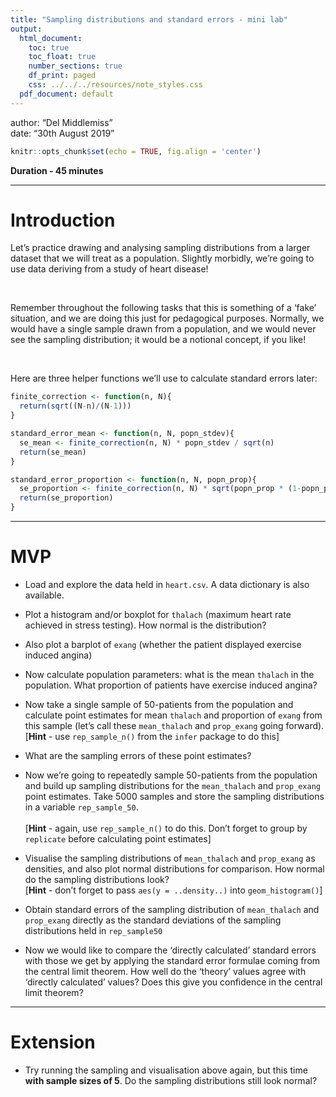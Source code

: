 ```yaml
---
title: "Sampling distributions and standard errors - mini lab"
output:
  html_document:
    toc: true
    toc_float: true
    number_sections: true
    df_print: paged
    css: ../../../resources/note_styles.css
  pdf_document: default
---
```


<div class="blame">
author: "Del Middlemiss"<br>
date: "30th August 2019"
</div>

```r
knitr::opts_chunk$set(echo = TRUE, fig.align = 'center')
```

**Duration - 45 minutes**<br>

<hr>

# Introduction 

Let's practice drawing and analysing sampling distributions from a larger dataset that we will treat as a population. Slightly morbidly, we're going to use data deriving from a study of heart disease!

<br>
<div class='emphasis'>
Remember throughout the following tasks that this is something of a 'fake' situation, and we are doing this just for pedagogical purposes. Normally, we would have a single sample drawn from a population, and we would never see the sampling distribution; it would be a notional concept, if you like!
</div>
<br>

Here are three helper functions we'll use to calculate standard errors later: 

```r
finite_correction <- function(n, N){
  return(sqrt((N-n)/(N-1)))
}

standard_error_mean <- function(n, N, popn_stdev){
  se_mean <- finite_correction(n, N) * popn_stdev / sqrt(n)
  return(se_mean)
}

standard_error_proportion <- function(n, N, popn_prop){
  se_proportion <- finite_correction(n, N) * sqrt(popn_prop * (1-popn_prop) / n)
  return(se_proportion)
}
```

<hr>

# MVP

* Load and explore the data held in `heart.csv`. A data dictionary is also available. 

* Plot a histogram and/or boxplot for `thalach` (maximum heart rate achieved in stress testing). How normal is the distribution?

* Also plot a barplot of `exang` (whether the patient displayed exercise induced angina)

* Now calculate population parameters: what is the mean `thalach` in the population. What proportion of patients have exercise induced angina?

* Now take a single sample of $50$-patients from the population and calculate point estimates for mean `thalach` and proportion of `exang` from this sample (let's call these `mean_thalach` and `prop_exang` going forward).<br>[**Hint** - use `rep_sample_n()` from the `infer` package to do this]

* What are the sampling errors of these point estimates?

* Now we're going to repeatedly sample $50$-patients from the population and build up sampling distributions for the `mean_thalach` and `prop_exang` point estimates. Take $5000$ samples and store the sampling distributions in a variable `rep_sample_50`.<br><br>
[**Hint** - again, use `rep_sample_n()` to do this. Don't forget to group by `replicate` before calculating point estimates]

* Visualise the sampling distributions of `mean_thalach` and `prop_exang` as densities, and also plot normal distributions for comparison. How normal do the sampling distributions look?<br>[**Hint** - don't forget to pass `aes(y = ..density..)` into `geom_histogram()`]

* Obtain standard errors of the sampling distribution of `mean_thalach` and `prop_exang` directly as the standard deviations of the sampling distributions held in `rep_sample50`

* Now we would like to compare the 'directly calculated' standard errors with those we get by applying the standard error formulae coming from the central limit theorem. How well do the 'theory' values agree with 'directly calculated' values? Does this give you confidence in the central limit theorem?

<hr>

# Extension

* Try running the sampling and visualisation above again, but this time **with sample sizes of 5**. Do the sampling distributions still look normal?


